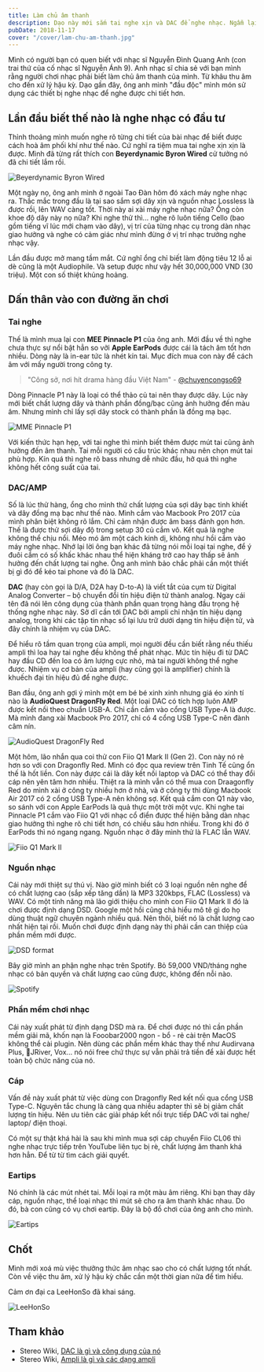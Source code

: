 ```yaml
---
title: Làm chủ âm thanh
description: Dạo này mới sắm tai nghe xịn và DAC để nghe nhạc. Ngẫm lại một tí về câu nói của nghệ sĩ Nguyễn Đình Quang Anh.
pubDate: 2018-11-17
cover: "/cover/lam-chu-am-thanh.jpg"
---
```


Mình có người bạn có quen biết với nhạc sĩ Nguyễn Đình Quang Anh (con trai thứ của cố nhạc sĩ Nguyễn Ánh 9). Anh nhạc sĩ chia sẻ với bạn mình rằng người chơi nhạc phải biết làm chủ âm thanh của mình. Từ khâu thu âm cho đến xử lý hậu kỳ. Dạo gần đây, ông anh mình "đầu độc" mình món sử dụng các thiết bị nghe nhạc để nghe được chi tiết hơn.

## Lần đầu biết thế nào là nghe nhạc có đầu tư

Thỉnh thoảng mình muốn nghe rõ từng chi tiết của bài nhạc để biết được cách hoà âm phối khí như thế nào. Cứ nghĩ ra tiệm mua tai nghe xịn xịn là được. Mình đã từng rất thích con **Beyerdynamic Byron Wired** cử tưởng nó đã chi tiết lắm rồi.

![Beyerdynamic Byron Wired](../../assets/hobbies/lam-chu-am-thanh/beyred-dynamic-byron-wired.jpg)

Một ngày nọ, ông anh mình ở ngoài Tao Đàn hôm đó xách máy nghe nhạc ra. Thắc mắc trong đầu là tại sao sắm sợi dây xịn và nguồn nhạc Lossless là được rồi, lên WAV càng tốt. Thời này ai xài máy nghe nhạc nữa? Ổng còn khoe độ dây này nọ nữa? Khi nghe thử thì... nghe rõ luôn tiếng Cello (bao gồm tiếng vĩ lúc mới chạm vào dây), vị trí của từng nhạc cụ trong dàn nhạc giao hưởng và nghe có cảm giác như mình đừng ở vị trí nhạc trưởng nghe nhạc vậy.

Lần đầu được mở mang tầm mắt. Cứ nghĩ ổng chỉ biết làm động tiêu 12 lỗ ai dè cũng là một Audiophile. Và setup được như vậy hết 30,000,000 VND (30 triệu). Một con số thiệt khủng hoảng.

## Dấn thân vào con đường ăn chơi

### Tai nghe

Thế là mình mua lại con **MEE Pinnacle P1** của ông anh. Mới đầu về thì nghe chưa thực sự nổi bật hẳn so vởi **Apple EarPods** được cái là tách âm tốt hơn nhiều. Dòng này là in-ear tức là nhét kín tai. Mục đích mua con này để cách âm với mấy người trong công ty.

> "Công sở, nơi hít drama hàng đầu Việt Nam" - [@chuyencongso69](https://www.facebook.com/chuyencongso69/photos/a.259366048003618/287953561811533/?type=3&theater)

Dòng Pinnacle P1 này là loại có thể thảo củ tai nên thay được dây. Lúc này mới biết chất lượng dây và thành phần đồng/bạc cũng ảnh hưởng đến màu âm. Nhưng mình chỉ lấy sợi dây stock có thành phần là đồng mạ bạc.

![MME Pinnacle P1](../../assets/hobbies/lam-chu-am-thanh/MEE-Pinnacle-P1.jpg)

Với kiến thức hạn hẹp, với tai nghe thì mình biết thêm được mút tai cũng ảnh hưởng đến âm thanh. Tai mỗi người có cấu trúc khác nhau nên chọn mút tai phù hợp. Kín quá thì nghe rõ bass nhưng dễ nhức đầu, hở quá thì nghe không hết công suất của tai.

### DAC/AMP

Số là lúc thử hàng, ổng cho mình thử chất lượng của sợi dây bạc tinh khiết và dây đồng mạ bạc như thế nào. Mình cắm vào Macbook Pro 2017 của mình phân biệt không rõ lắm. Chỉ cảm nhận được âm bass đánh gọn hơn. Thế là được thử sợi dây độ trong setup 30 củ cắm vô. Kết quả là nghe không thể chịu nổi. Méo mó âm một cách kinh dị, không như hồi cắm vào máy nghe nhạc. Nhớ lại lời ông bạn khác đã từng nói mỗi loại tai nghe, để ý đuôi cắm có số khấc khác nhau thể hiện kháng trở cao hay thấp sẽ ảnh hưởng đến chất lượng tai nghe. Ông anh mình bảo chắc phải cần một thiết bị gì đó để kéo tai phone và đó là DAC.

**DAC** (hay còn gọi là D/A, D2A hay D-to-A) là viết tắt của cụm từ Digital Analog Converter – bộ chuyển đổi tín hiệu điện tử thành analog. Ngay cái tên đã nói lên công dụng của thành phần quan trọng hàng đầu trọng hệ thống nghe nhạc này. Sở dĩ cần tới DAC bởi ampli chỉ nhận tín hiệu dạng analog, trong khi các tập tin nhạc số lại lưu trữ dưới dạng tín hiệu điện tử, và đây chính là nhiệm vụ của DAC.

Để hiểu rõ tầm quan trọng của ampli, mọi người đều cần biết rằng nếu thiếu ampli thì loa hay tai nghe đều không thể phát nhạc. Mức tín hiệu đi từ DAC hay đầu CD đến loa có âm lượng cực nhỏ, mà tai người không thể nghe được. Nhiệm vụ cơ bản của ampli (hay cũng gọi là amplifier) chính là khuếch đại tín hiệu đủ để nghe được.

Ban đầu, ông anh gợi ý mình một em bé bé xinh xinh nhưng giá éo xinh tí nào là **AudioQuest DragonFly Red**. Một loại DAC có tích hợp luôn AMP được kết nối theo chuẩn USB-A. Chỉ cần cắm vào cổng USB Type-A là được. Mà mình đang xài Macbook Pro 2017, chỉ có 4 cổng USB Type-C nên đành câm nín.

![AudioQuest DragonFly Red](../../assets/hobbies/lam-chu-am-thanh/audioquest_dragonfly_red_2.png)

Một hôm, lão nhắn qua coi thử con Fiio Q1 Mark II (Gen 2). Con này nó rẻ hơn so với con Dragonfly Red. Mình có đọc qua review trên Tinh Tế cũng ổn thế là hốt liền. Con này được cái là dây kết nối laptop và DAC có thể thay đổi cáp nên yên tâm hơn nhiều. Thiệt ra là mình vẫn có thể mua con Draagonfly Red do mình xài ở công ty nhiều hơn ở nhà, và ở công ty thì dùng Macbook Air 2017 có 2 cổng USB Type-A nên không sợ. Kết quả cắm con Q1 này vào, so sánh với con Apple EarPods là quả thực một trời một vực. Khi nghe tai Pinnacle P1 cắm vào Fiio Q1 với nhạc cổ điển được thể hiện bằng dàn nhạc giao hưởng thì nghe rõ chi tiết hơn, có chiều sâu hơn nhiều. Trong khi đó ở EarPods thì nó ngang ngang. Nguồn nhạc ở đây mình thử là FLAC lẫn WAV.

![Fiio Q1 Mark II](../../assets/hobbies/lam-chu-am-thanh/fiio-q1-mark-ii.jpg)

### Nguồn nhạc

Cái này mới thiệt sự thú vị. Nào giờ mình biết có 3 loại nguồn nên nghe để có chất lượng cao (sắp xếp tăng dần) là MP3 320kbps, FLAC (Lossless) và WAV. Có một tính năng mà lão giới thiệu cho mình con Fiio Q1 Mark II đó là chơi được định dạng DSD. Google một hồi cũng chả hiểu mô tê gì do họ dùng thuật ngữ chuyên ngành nhiều quá. Nên thôi, biết nó là chất lượng cao nhất hiện tại rồi. Muốn chơi được định dạng này thì phải cần can thiệp của phần mềm mới được.

![DSD format](../../assets/hobbies/lam-chu-am-thanh/dsd-format.png)

Bây giờ mình an phận nghe nhạc trên Spotify. Bỏ 59,000 VND/tháng nghe nhạc có bản quyền và chất lượng cao cũng được, không đến nỗi nào.

![Spotify](../../assets/hobbies/lam-chu-am-thanh/spotify.jpg)

### Phần mềm chơi nhạc

Cái này xuất phát từ định dạng DSD mà ra. Để chơi được nó thì cần phần mềm giải mã, khốn nạn là Fooobar2000 ngon - bổ - rẻ cài trên MacOS không thể cài plugin. Nên dùng các phần mềm khác thay thế như Audirvana Plus, JRiver, Vox... nó nói free chứ thực sự vẫn phải trả tiền để xài được hết toàn bộ chức năng của nó.

### Cáp

Vấn đề này xuất phát từ việc dùng con Dragonfly Red kết nối qua cổng USB Type-C. Nguyên tắc chung là càng qua nhiều adapter thì sẽ bị giảm chất lượng tín hiệu. Nên ưu tiên các giải pháp kết nối trực tiếp DAC với tai nghe/ laptop/ điện thoại.

Có một sự thật khá hài là sau khi mình mua sợi cáp chuyển Fiio CL06 thì nghe nhạc trực tiếp trên YouTube liên tục bị rè, chất lượng âm thanh khá hơn hẳn. Để từ từ tìm cách giải quyết.

### Eartips

Nó chính là các mút nhét tai. Mỗi loại ra một màu âm riêng. Khi bạn thay dây cáp, nguồn nhạc, thể loại nhạc thì mút sẽ cho ra âm thanh khác nhau. Do đó, bà con cũng có vụ chơi eartip. Đây là bộ đồ chơi của ông anh cho mình.

![Eartips](../../assets/hobbies/lam-chu-am-thanh/ear-tips.jpg)

## Chốt

Mình mới xoá mù việc thưởng thức âm nhạc sao cho có chất lượng tốt nhất. Còn về việc thu âm, xử lý hậu kỳ chắc cần một thời gian nữa để tìm hiểu.

Cảm ơn đại ca LeeHonSo đã khai sáng.

![LeeHonSo](../../assets/hobbies/lam-chu-am-thanh/leehonso.jpg)

## Tham khảo

- Stereo Wiki, [DAC là gì và công dụng của nó](https://stereo.vn/tin-tuc/xu-huong/stereo-wikidac-la-gi-va-cong-dung-cua-no-403.html)
- Stereo Wiki, [Ampli là gì và các dạng ampli](https://stereo.vn/tin-tuc/xu-huong/stereo-wikiampli-la-gi-va-cac-dang-ampli-417.html)
